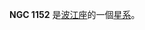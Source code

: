 {{NGCInfoBox|NGCID=NGC 1152|發現者=路易斯·斯威夫特|發現日期=1885年11月10日|其他編號=MCG -1-8-19|曆元=J2000.0|赤經=2時57分33.6秒
|赤緯=-7°45'35"|星座=波江座|星體=星系|星等=14.5|表面亮度=13.7|藍等=15.5}}

'''NGC 1152''' 是[[波江座|波江座]]的一個[[星系|星系]]。

{{NGCReference|1152}}
{{Catalogs|NGC=1152}}